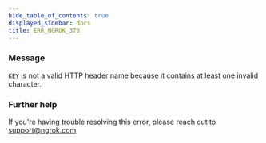 ```yaml
---
hide_table_of_contents: true
displayed_sidebar: docs
title: ERR_NGROK_373
---
```


### Message

`KEY` is not a valid HTTP header name because it contains at least one invalid character.

<ErrorDetails />

### Further help

If you're having trouble resolving this error, please reach out to [support@ngrok.com](mailto:support@ngrok.com?subject=Help%20with%20ERR_NGROK_373)
